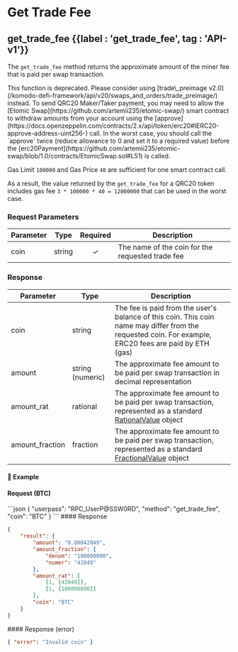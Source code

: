 
# Get Trade Fee

## get\_trade\_fee {{label : 'get_trade_fee', tag : 'API-v1'}}

The `get_trade_fee` method returns the approximate amount of the miner fee that is paid per swap transaction.

<Note>
  This function is deprecated. Please consider using [trade\_preimage v2.0](/komodo-defi-framework/api/v20/swaps_and_orders/trade_preimage/) instead.
</Note>

<Note>
  To send QRC20 Maker/Taker payment, you may need to allow the [Etomic Swap](https://github.com/artemii235/etomic-swap/) smart contract to withdraw amounts from your account using the [approve](https://docs.openzeppelin.com/contracts/2.x/api/token/erc20#IERC20-approve-address-uint256-) call.
  In the worst case, you should call the `approve` twice (reduce allowance to 0 and set it to a required value) before the [erc20Payment](https://github.com/artemii235/etomic-swap/blob/1.0/contracts/EtomicSwap.sol#L51) is called.

  Gas Limit `100000` and Gas Price `40` are sufficient for one smart contract call.

  As a result, the value returned by the `get_trade_fee` for a QRC20 token includes gas fee `3 * 100000 * 40 = 12000000` that can be used in the worst case.
</Note>

### Request Parameters

| Parameter | Type   | Required | Description                                      |
| --------- | ------ | :------: | ------------------------------------------------ |
| coin      | string |     ✓    | The name of the coin for the requested trade fee |

### Response

| Parameter        | Type             | Description                                                                                                                                                                    |
| ---------------- | ---------------- | ------------------------------------------------------------------------------------------------------------------------------------------------------------------------------ |
| coin             | string           | The fee is paid from the user's balance of this coin. This coin name may differ from the requested coin. For example, ERC20 fees are paid by ETH (gas)                         |
| amount           | string (numeric) | The approximate fee amount to be paid per swap transaction in decimal representation                                                                                           |
| amount\_rat      | rational         | The approximate fee amount to be paid per swap transaction, represented as a standard [RationalValue](/komodo-defi-framework/api/common_structures/#rational-value) object     |
| amount\_fraction | fraction         | The approximate fee amount to be paid per swap transaction, represented as a standard [FractionalValue](/komodo-defi-framework/api/common_structures/#fractional-value) object |

#### 📌 Example

#### Request (BTC)

<CodeGroup title="get_trade_fee" tag="POST" label="get_trade_fee" mm2MethodDecorate="true">
  ```json
  {
    "userpass": "RPC_UserP@SSW0RD",
    "method": "get_trade_fee",
    "coin": "BTC"
  }
  ```
</CodeGroup>

<CollapsibleSection expandedText="Hide Response" collapsedText="Show Response">
  #### Response

  ```json
  {
      "result": {
          "amount": "0.00042049",
          "amount_fraction": {
              "denom": "100000000",
              "numer": "42049"
          },
          "amount_rat": [
              [1, [42049]],
              [1, [100000000]]
          ],
          "coin": "BTC"
      }
  }
  ```
</CollapsibleSection>

<CollapsibleSection expandedText="Hide Error Response" collapsedText="Show Error Response">
  #### Response (error)

  ```json
  { "error": "Invalid coin" }
  ```
</CollapsibleSection>
